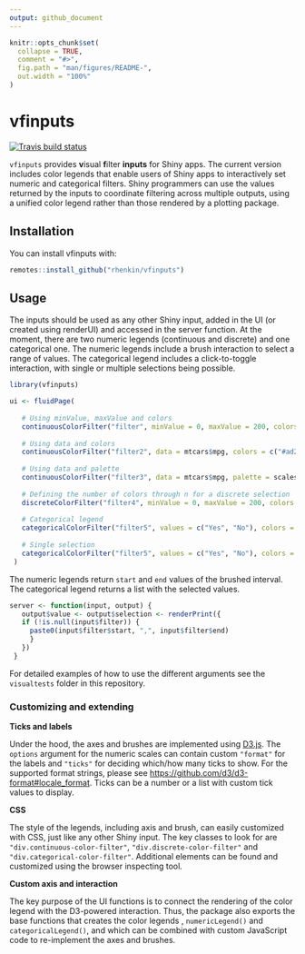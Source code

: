 ```yaml
---
output: github_document
---
```


<!-- README.md is generated from README.Rmd. Please edit that file -->

```r
knitr::opts_chunk$set(
  collapse = TRUE,
  comment = "#>",
  fig.path = "man/figures/README-",
  out.width = "100%"
)
```

# vfinputs

<!-- badges: start -->
[![Travis build status](https://travis-ci.org/rhenkin/vfinputs.svg?branch=main)](https://travis-ci.org/rhenkin/vfinputs)
<!-- badges: end -->

`vfinputs` provides **v**isual **f**ilter **inputs** for Shiny apps. The current version includes color legends that enable users of Shiny apps to interactively set numeric and categorical filters. Shiny programmers can use the values returned by the inputs to coordinate filtering across multiple outputs, using a unified color legend rather than those rendered by a plotting package.


## Installation

You can install vfinputs with:

``` r
remotes::install_github("rhenkin/vfinputs")
```

## Usage

The inputs should be used as any other Shiny input, added in the UI (or created using renderUI) and accessed in the server function. At the moment, there are two numeric legends (continuous and discrete) and one categorical one. The numeric legends include a brush interaction to select a range of values. The categorical legend includes a click-to-toggle interaction, with single or multiple selections being possible.


``` r
library(vfinputs)

ui <- fluidPage(
  
   # Using minValue, maxValue and colors
   continuousColorFilter("filter", minValue = 0, maxValue = 200, colors = c("#ad2a2a", "#3f91e8")),
   
   # Using data and colors
   continuousColorFilter("filter2", data = mtcars$mpg, colors = c("#ad2a2a", "#3f91e8")),
   
   # Using data and palette
   continuousColorFilter("filter3", data = mtcars$mpg, palette = scales::viridis_pal())
  
   # Defining the number of colors through n for a discrete selection
   discreteColorFilter("filter4", minValue = 0, maxValue = 200, colors = c("#ad2a2a", "#3f91e8"), n = 5),
   
   # Categorical legend
   categoricalColorFilter("filter5", values = c("Yes", "No"), colors = c("#FF0000", "#FF00FF"))
   
   # Single selection
   categoricalColorFilter("filter5", values = c("Yes", "No"), colors = c("#FF0000", "#FF00FF"), multiple = FALSE)
 )
```   

The numeric legends return `start` and `end` values of the brushed interval. The categorical legend returns a list with the selected values.
 
``` r
server <- function(input, output) {
   output$value <- output$selection <- renderPrint({
   if (!is.null(input$filter)) {
     paste0(input$filter$start, ",", input$filter$end)
     }
   })
 }
```

For detailed examples of how to use the different arguments see the `visualtests` folder in this repository.

### Customizing and extending 

**Ticks and labels**
 
Under the hood, the axes and brushes are implemented using [D3.js](http://d3js.org). The `options` argument for the numeric scales can contain custom `"format"` for the labels and `"ticks"` for deciding which/how many ticks to show. For the supported format strings, please see <https://github.com/d3/d3-format#locale_format>. Ticks can be a number or a list with custom tick values to display.

**CSS**

The style of the legends, including axis and brush, can easily customized with CSS, just like any other Shiny input. The key classes to look for are `"div.continuous-color-filter"`, `"div.discrete-color-filter"` and `"div.categorical-color-filter"`. Additional elements can be found and customized using the browser inspecting tool.  

**Custom axis and interaction**

The key purpose of the UI functions is to connect the rendering of the color legend with the D3-powered interaction. Thus, the package also exports the base functions that creates the color legends , `numericLegend()` and `categoricalLegend()`, and which can be combined with custom JavaScript code to re-implement the axes and brushes.
